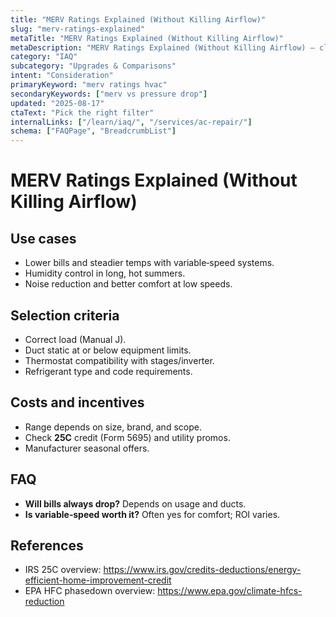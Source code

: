 ```yaml
---
title: "MERV Ratings Explained (Without Killing Airflow)"
slug: "merv-ratings-explained"
metaTitle: "MERV Ratings Explained (Without Killing Airflow)"
metaDescription: "MERV Ratings Explained (Without Killing Airflow) — clear steps, practical detail, and when to call a pro in North Texas."
category: "IAQ"
subcategory: "Upgrades & Comparisons"
intent: "Consideration"
primaryKeyword: "merv ratings hvac"
secondaryKeywords: ["merv vs pressure drop"]
updated: "2025-08-17"
ctaText: "Pick the right filter"
internalLinks: ["/learn/iaq/", "/services/ac-repair/"]
schema: ["FAQPage", "BreadcrumbList"]
---
```


# MERV Ratings Explained (Without Killing Airflow)



## Use cases
- Lower bills and steadier temps with variable‑speed systems.
- Humidity control in long, hot summers.
- Noise reduction and better comfort at low speeds.


## Selection criteria
- Correct load (Manual J).
- Duct static at or below equipment limits.
- Thermostat compatibility with stages/inverter.
- Refrigerant type and code requirements.


## Costs and incentives
- Range depends on size, brand, and scope.
- Check **25C** credit (Form 5695) and utility promos.
- Manufacturer seasonal offers.


## FAQ
- **Will bills always drop?** Depends on usage and ducts.
- **Is variable‑speed worth it?** Often yes for comfort; ROI varies.


## References
- IRS 25C overview: https://www.irs.gov/credits-deductions/energy-efficient-home-improvement-credit
- EPA HFC phasedown overview: https://www.epa.gov/climate-hfcs-reduction
